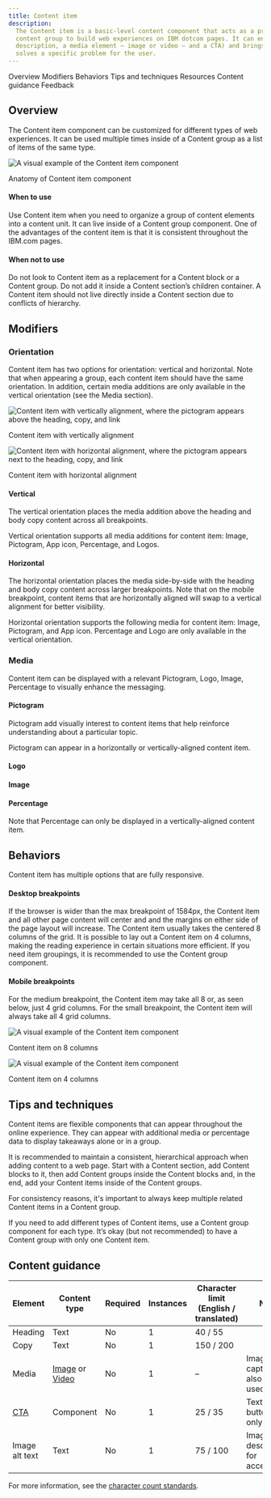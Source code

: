 ```yaml
---
title: Content item
description:
  The Content item is a basic-level content component that acts as a primary content unit, and it is used inside a
  content group to build web experiences on IBM dotcom pages. It can encapsulate basic content (a heading, a
  description, a media element – image or video – and a CTA) and brings them all together into a content component which
  solves a specific problem for the user.
---
```



<ComponentDescription name="Content item" type="layout" />

<AnchorLinks>

<AnchorLink>Overview</AnchorLink>
<AnchorLink>Modifiers</AnchorLink>
<AnchorLink>Behaviors</AnchorLink>
<AnchorLink>Tips and techniques</AnchorLink>
<AnchorLink>Resources</AnchorLink>
<AnchorLink>Content guidance</AnchorLink>
<AnchorLink>Feedback</AnchorLink>

</AnchorLinks>

## Overview

The Content item component can be customized for different types of web experiences. It can be used multiple times
inside of a Content group as a list of items of the same type.

<Row>

<Column colMd={8} colLg={8}>

![A visual example of the Content item component](../../images/component/content-item/component--content-item--overview.png)

</Column>

</Row>

<Caption>Anatomy of Content item component</Caption>

#### When to use

Use Content item when you need to organize a group of content elements into a content unit. It can live inside of a
Content group component. One of the advantages of the content item is that it is consistent throughout the IBM.com
pages.

#### When not to use

Do not look to Content item as a replacement for a Content block or a Content group. Do not add it inside a Content
section’s children container. A Content item should not live directly inside a Content section due to conflicts of
hierarchy.

## Modifiers

### Orientation

Content item has two options for orientation: vertical and horizontal. Note that when appearing a group, each content item should have the same orientation. In addition, certain media additions are only available in the vertical orientation (see the Media section).

<Row>

<Column colMd={4} colLg={4}>

![Content item with vertically alignment, where the pictogram appears above the heading, copy, and link](../../images/component/content-item/content-item-orientation-I.png)

<Caption>Content item with vertically alignment</Caption>

</Column>

<Column colMd={4} colLg={4}>

![Content item with horizontal alignment, where the pictogram appears next to the heading, copy, and link](../../images/component/content-item/content-item-orientation-II.png)

<Caption>Content item with horizontal alignment</Caption>

</Column>

</Row>

#### Vertical

The vertical orientation places the media addition above the heading and body copy content across all breakpoints.

Vertical orientation supports all media additions for content item: Image, Pictogram, App icon, Percentage, and Logos.

#### Horizontal

The horizontal orientation places the media side-by-side with the heading and body copy content across larger breakpoints. Note that on the mobile breakpoint, content items that are horizontally aligned will swap to a vertical alignment for better visibility.

Horizontal orientation supports the following media for content item: Image, Pictogram, and App icon. Percentage and Logo are only available in the vertical orientation.

### Media

Content item can be displayed with a relevant Pictogram, Logo, Image, Percentage to visually enhance the messaging.

#### Pictogram

Pictogram add visually interest to content items that help reinforce understanding about a particular topic.

Pictogram can appear in a horizontally or vertically-aligned content item.

#### Logo

#### Image

#### Percentage

Note that Percentage can only be displayed in a vertically-aligned content item.

## Behaviors

Content item has multiple options that are fully responsive.

#### Desktop breakpoints

If the browser is wider than the max breakpoint of 1584px, the Content item and all other page content will center and
and the margins on either side of the page layout will increase. The Content item usually takes the centered 8 columns
of the grid. It is possible to lay out a Content item on 4 columns, making the reading experience in certain situations
more efficient. If you need item groupings, it is recommended to use the Content group component.

#### Mobile breakpoints

For the medium breakpoint, the Content item may take all 8 or, as seen below, just 4 grid columns. For the small
breakpoint, the Content item will always take all 4 grid columns.

<Row>

<Column colMd={4} colLg={6}>

![A visual example of the Content item component](../../images/component/content-item/component--content-item--behaviors-desktop.png)

<Caption>Content item on 8 columns</Caption>

</Column>

<Column colMd={4} colLg={4}>

![A visual example of the Content item component](../../images/component/content-item/component--content-item--behaviors-mobile.png)

<Caption>Content item on 4 columns</Caption>

</Column>

</Row>

## Tips and techniques

Content items are flexible components that can appear throughout the online experience. They can appear with additional media or percentage data to display takeaways alone or in a group.

It is recommended to maintain a consistent, hierarchical approach when adding content to a web page. Start with a
Content section, add Content blocks to it, then add Content groups inside the Content blocks and, in the end, add your
Content items inside of the Content groups.

For consistency reasons, it's important to always keep multiple related Content items in a Content group.

If you need to add different types of Content items, use a Content group component for each type. It’s okay (but not
recommended) to have a Content group with only one Content item.

<ResourceLinks name="Content item" type="layout" />

## Content guidance

| Element                                                    | Content type                                                                                                                       | Required | Instances | Character limit <br/>(English / translated) | Notes                                |
| ---------------------------------------------------------- | ---------------------------------------------------------------------------------------------------------------------------------- | -------- | --------- | ------------------------------------------- | ------------------------------------ |
| Heading                                                    | Text                                                                                                                               | No       | 1         | 40 / 55                                     |                                      |
| Copy                                                       | Text                                                                                                                               | No       | 1         | 150 / 200                                   |                                      |
| Media                                                      | [Image](https://www.ibm.com/standards/carbon/components/images/) or [Video](https://www.ibm.com/standards/carbon/components/video) | No       | 1         | –                                           | Image with caption may also be used. |
| [CTA](https://www.ibm.com/standards/carbon/components/cta) | Component                                                                                                                          | No       | 1         | 25 / 35                                     | Text or button style only.           |
| Image alt text                                             | Text                                                                                                                               | No       | 1         | 75 / 100                                    | Image description for accessibility. |

For more information, see the [character count standards](https://www.ibm.com/standards/carbon/guidelines/content#character-count-standards).

<ComponentFooter name="Content item" type="layout" />
